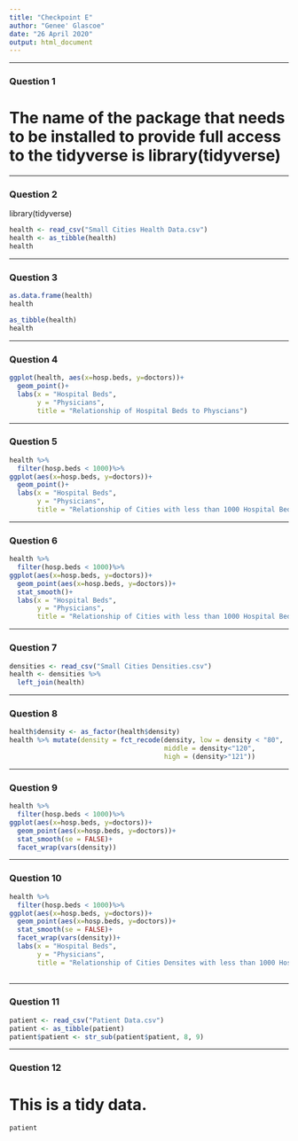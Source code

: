```yaml
---
title: "Checkpoint E"
author: "Genee' Glascoe"
date: "26 April 2020"
output: html_document
---
```


***
### Question 1

# The name of the package that needs to be installed to provide full access to the tidyverse is library(tidyverse)

***
### Question 2

library(tidyverse)

```r
health <- read_csv("Small Cities Health Data.csv")
health <- as_tibble(health)
health
```

***
### Question 3
```r
as.data.frame(health)
health
```
```r
as_tibble(health)
health
```

***
### Question 4

```r
ggplot(health, aes(x=hosp.beds, y=doctors))+
  geom_point()+
  labs(x = "Hospital Beds",
       y = "Physicians",
       title = "Relationship of Hospital Beds to Physcians")
```

***
### Question 5

```r
health %>%
  filter(hosp.beds < 1000)%>%
ggplot(aes(x=hosp.beds, y=doctors))+
  geom_point()+
  labs(x = "Hospital Beds",
       y = "Physicians",
       title = "Relationship of Cities with less than 1000 Hospital Beds to Physcians")
```

***
### Question 6
```r
health %>%
  filter(hosp.beds < 1000)%>%
ggplot(aes(x=hosp.beds, y=doctors))+
  geom_point(aes(x=hosp.beds, y=doctors))+
  stat_smooth()+
  labs(x = "Hospital Beds",
       y = "Physicians",
       title = "Relationship of Cities with less than 1000 Hospital Beds to Physcians")
```

***
### Question 7


```r
densities <- read_csv("Small Cities Densities.csv")
health <- densities %>%
  left_join(health)
```

***
### Question 8

  
```r
health$density <- as_factor(health$density)
health %>% mutate(density = fct_recode(density, low = density < "80", 
                                       middle = density<"120", 
                                       high = (density>"121"))
```

***
### Question 9
```r
health %>%
  filter(hosp.beds < 1000)%>%
ggplot(aes(x=hosp.beds, y=doctors))+
  geom_point(aes(x=hosp.beds, y=doctors))+
  stat_smooth(se = FALSE)+
  facet_wrap(vars(density))
```

***
### Question 10   
```r
health %>%
  filter(hosp.beds < 1000)%>%
ggplot(aes(x=hosp.beds, y=doctors))+
  geom_point(aes(x=hosp.beds, y=doctors))+
  stat_smooth(se = FALSE)+
  facet_wrap(vars(density))+
  labs(x = "Hospital Beds",
       y = "Physicians",
       title = "Relationship of Cities Densites with less than 1000 Hospital Beds to Physcians")
  
```

***
### Question 11
```r
patient <- read_csv("Patient Data.csv")
patient <- as_tibble(patient) 
patient$patient <- str_sub(patient$patient, 8, 9)
```

***
### Question 12
# This is a tidy data.
```r
patient
```


